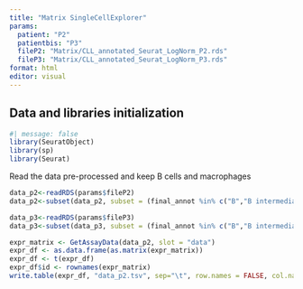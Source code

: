 ```yaml
---
title: "Matrix SingleCellExplorer"
params: 
  patient: "P2"
  patientbis: "P3"
  fileP2: "Matrix/CLL_annotated_Seurat_LogNorm_P2.rds"
  fileP3: "Matrix/CLL_annotated_Seurat_LogNorm_P3.rds"
format: html
editor: visual
---
```


## Data and libraries initialization

```r
#| message: false
library(SeuratObject)
library(sp)
library(Seurat)
```

Read the data pre-processed and keep B cells and macrophages

```r
data_p2<-readRDS(params$fileP2)
data_p2<-subset(data_p2, subset = (final_annot %in% c("B","B intermediate","B memory","B naive","Macrophage")))

data_p3<-readRDS(params$fileP3)
data_p3<-subset(data_p3, subset = (final_annot %in% c("B","B intermediate","B memory","B naive","Macrophage")))
```

```r
expr_matrix <- GetAssayData(data_p2, slot = "data")
expr_df <- as.data.frame(as.matrix(expr_matrix))
expr_df <- t(expr_df)
expr_df$id <- rownames(expr_matrix)
write.table(expr_df, "data_p2.tsv", sep="\t", row.names = FALSE, col.names=TRUE)
```
